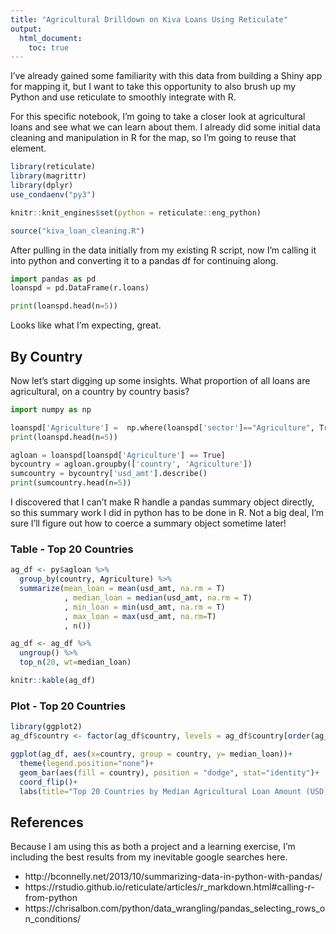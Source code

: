 ```yaml
---
title: "Agricultural Drilldown on Kiva Loans Using Reticulate"
output:
  html_document:
    toc: true
---
```


I've already gained some familiarity with this data from building a Shiny app
for mapping it, but I want to take this opportunity to also brush up my Python
and use reticulate to smoothly integrate with R.

For this specific notebook, I'm going to take a closer look at agricultural loans
and see what we can learn about them. I already did some initial data cleaning and
manipulation in R for the map, so I'm going to reuse that element.

```r
library(reticulate)
library(magrittr)
library(dplyr)
use_condaenv("py3")

knitr::knit_engines$set(python = reticulate::eng_python)

source("kiva_loan_cleaning.R")

```

After pulling in the data initially from my existing R script, now I'm calling it into python
 and converting it to a pandas df for continuing along.
```python
import pandas as pd
loanspd = pd.DataFrame(r.loans)

print(loanspd.head(n=5))
```
Looks like what I'm expecting, great. 

## By Country
Now let's start digging up some insights. What proportion of all loans are agricultural, on a country by country basis?
```python
import numpy as np

loanspd['Agriculture'] =  np.where(loanspd['sector']=="Agriculture", True, False)
print(loanspd.head(n=5))

```

```python
agloan = loanspd[loanspd['Agriculture'] == True]
bycountry = agloan.groupby(['country', 'Agriculture']) 
sumcountry = bycountry['usd_amt'].describe()
print(sumcountry.head(n=5))

```
I discovered that I can't make R handle a pandas summary object directly, so this summary work I did in python
has to be done in R. Not a big deal, I'm sure I'll figure out how to coerce a summary
 object sometime later!
 
### Table - Top 20 Countries
 
```r

ag_df <- py$agloan %>%
  group_by(country, Agriculture) %>%
  summarize(mean_loan = mean(usd_amt, na.rm = T)
            , median_loan = median(usd_amt, na.rm = T)
            , min_loan = min(usd_amt, na.rm = T)
            , max_loan = max(usd_amt, na.rm=T)
            , n())

ag_df <- ag_df %>%
  ungroup() %>%
  top_n(20, wt=median_loan)

knitr::kable(ag_df)

```


### Plot - Top 20 Countries
```r
library(ggplot2)
ag_df$country <- factor(ag_df$country, levels = ag_df$country[order(ag_df$median_loan)])

ggplot(ag_df, aes(x=country, group = country, y= median_loan))+
  theme(legend.position="none")+
  geom_bar(aes(fill = country), position = "dodge", stat="identity")+
  coord_flip()+
  labs(title="Top 20 Countries by Median Agricultural Loan Amount (USD)")
```



## References

Because I am using this as both a project and a learning exercise, I'm including 
the best results from my inevitable google searches here.

 * http://bconnelly.net/2013/10/summarizing-data-in-python-with-pandas/   
 * https://rstudio.github.io/reticulate/articles/r_markdown.html#calling-r-from-python  
 * https://chrisalbon.com/python/data_wrangling/pandas_selecting_rows_on_conditions/   

